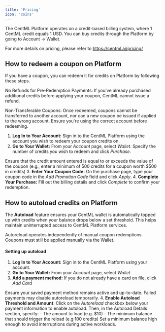 ```yaml
---
title: 'Pricing'
icon: 'coins'
---
```


The CentML Platform operates on a credit-based billing system, where 1 CentML credit equals 1 USD. You can buy credits through the Platform by going to Account -> Wallet.

For more details on pricing, please refer to https://centml.ai/pricing/

## How to redeem a coupon on Platform

If you have a coupon, you can redeem it for credits on Platform by following these steps.

<Note>
No Refunds for Pre-Redemption Payments: If you've already purchased additional credits before applying your coupon, CentML cannot issue a refund.

Non-Transferable Coupons: Once redeemed, coupons cannot be transferred to another account, nor can a new coupon be issued if applied to the wrong account. Ensure you're using the correct account before redeeming.
</Note>

1. <b>Log In to Your Account:</b> Sign in to the CentML Platform using the account you wish to redeem your coupon credits on.
2. <b>Go to Your Wallet:</b> From your <i>Account</i> page, select <i>Wallet</i>. Specify the number of credits you wish to redeem and click <i>Purchase</i>.
<Tip>
Ensure that the credit amount entered is equal to or exceeds the value of the coupon (e.g., enter a minimum of 500 credits for a coupon worth $500 in credits)
</Tip>
3. <b>Enter Your Coupon Code:</b> On the purchase page, type your coupon code in the <i>Add Promotion Code</i> field and click <i>Apply</i>.
4. <b>Complete Your Purchase:</b> Fill out the billing details and click <i>Complete</i> to confirm your redemption.

## How to autoload credits on Platform

The <b>Autoload</b> feature ensures your CentML wallet is automatically topped up with credits when your balance drops below a set threshold. This helps maintain uninterrupted access to CentML Platform services.

<Note>
Autoreload operates independently of manual coupon redemptions. Coupons must still be applied manually via the Wallet.
</Note>

#### Setting up autoload

1. <b>Log In to Your Account:</b> Sign in to the CentML Platform using your account.
2. <b>Go to Your Wallet:</b> From your <i>Account</i> page, select <i>Wallet</i>.
3. <b>Add a payment method:</b>  If you do not already have a card on file, click <i>Add Card</i>
<Tip>
Ensure your saved payment method remains active and up-to-date. Failed payments may disable autoreload temporarily.
</Tip>
4. <b>Enable Autoload Threshold and Amount</b>: Click on the <i>Autoreload</i> checkbox below your payment information to enable autoload. Then, in the Autoload Details section, specify:
    - The amount to load (e.g. $10)
    - The minimum balance that should trigger the reload (e.g 100 credits)
    <Tip>Set a minimum balance high enough to avoid interruptions during active workloads.</Tip>


